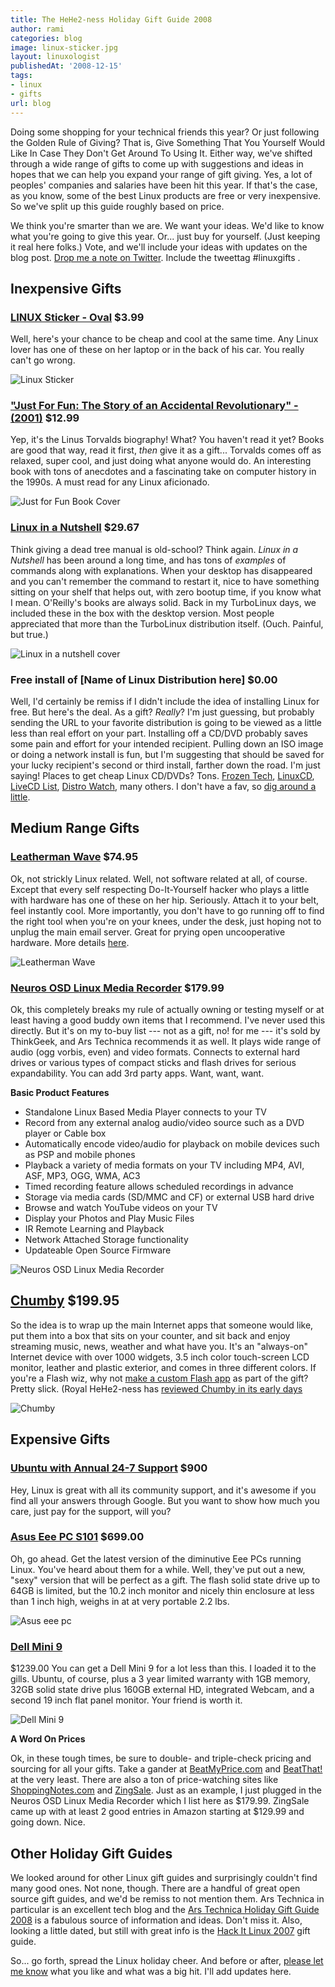```yaml
---
title: The HeHe2-ness Holiday Gift Guide 2008
author: rami
categories: blog
image: linux-sticker.jpg
layout: linuxologist
publishedAt: '2008-12-15'
tags:
- linux
- gifts
url: blog
---
```


Doing some shopping for your technical friends this year?  Or just following the Golden Rule of Giving?  That is, Give Something That You Yourself Would Like In Case They Don't Get Around To Using It.  Either way, we've shifted through a wide range of gifts to come up with suggestions and ideas in hopes that we can help you expand your range of gift giving.  Yes, a lot of peoples' companies and salaries have been hit this year.  If that's the case, as you know, some of the best Linux products are free or very inexpensive.  So we've split up this guide roughly based on price.

We think you're smarter than we are.  We want your ideas.  We'd like to know what you're going to give this year.  Or...  just buy for yourself.  (Just keeping it real here folks.)  Vote, and we'll include your ideas with updates on the blog post.  [Drop me a note on Twitter](http://www.twitter.com/jcasman). Include the tweettag #linuxgifts .

## Inexpensive Gifts

### [LINUX Sticker - Oval](http://bumperstickers.cafepress.com/item/linux-sticker-oval/8664187) $3.99

Well, here's your chance to be cheap and cool at the same time. Any Linux lover has one of these on her laptop or in the back of his car.  You really can't go wrong.

![Linux Sticker](/assets/images/content/blog/linux-sticker.jpg)

### ["Just For Fun: The Story of an Accidental Revolutionary" - (2001)](http://www.thinkgeek.com/books/nonfiction/38b2/) $12.99

Yep, it's the Linus Torvalds biography!  What?  You haven't read it yet?  Books are good that way, read it first, *then* give it as a gift...  Torvalds comes off as relaxed, super cool, and just doing what anyone would do.  An interesting book with tons of anecdotes and a fascinating take on computer history in the 1990s.  A must read for any Linux aficionado.

![Just for Fun Book Cover](/assets/images/content/blog/just-for-fun.jpg)

### [Linux in a Nutshell](http://oreilly.com/catalog/9780596009304/) $29.67

Think giving a dead tree manual is old-school?  Think again.  *Linux in a Nutshell* has been around a long time, and has tons of *examples* of commands along with explanations.  When your desktop has disappeared and you can't remember the command to restart it, nice to have something sitting on your shelf that helps out, with zero bootup time, if you know what I mean.  O'Reilly's books are always solid.  Back in my TurboLinux days, we included these in the box with the desktop version.  Most people appreciated that more than the TurboLinux distribution itself.  (Ouch.  Painful, but true.)

![Linux in a nutshell cover](/assets/images/content/blog/linux-in-a-nutshell.jpg)

### Free install of [Name of Linux Distribution here] $0.00  

Well, I'd certainly be remiss if I didn't include the idea of installing Linux for free.  But here's the deal.  As a gift?  *Really*?  I'm just guessing, but probably sending the URL to your favorite distribution is going to be viewed as a little less than real effort on your part.  Installing off a CD/DVD probably saves some pain and effort for your intended recipient.  Pulling down an ISO image or doing a network install is fun, but I'm suggesting that should be saved for your lucky recipient's second or third install, farther down the road.  I'm just saying!  Places to get cheap Linux CD/DVDs?  Tons.  [Frozen Tech](http://www.frozentech.com/), [LinuxCD](http://www.linuxcd.org/), [LiveCD List](http://www.livecdlist.com/), [Distro Watch](http://distrowatch.com/), many others.  I don't have a fav, so [dig around a little](http://en.wikipedia.org/wiki/Comparison\_of\_Linux\_Live\_CDs).

## Medium Range Gifts

### [Leatherman Wave](http://www.llbean.com/webapp/wcs/stores/servlet/CategoryDisplay?storeId=1&catalogId=1&langId=-1&categoryId=40289&productId=669325&qs=5686472-Google\_Product\_Submit) $74.95

Ok, not strickly Linux related.  Well, not software related at all, of course.  Except that every self respecting Do-It-Yourself hacker who plays a little with hardware has one of these on her hip.  Seriously.  Attach it to your belt, feel instantly cool.  More importantly, you don't have to go running off to find the right tool when you're on your knees, under the desk, just hoping not to unplug the main email server.  Great for prying open uncooperative hardware.  More details [here](http://www.leatherman.com/multi-tools/25th-anniversary/wave.aspx).

![Leatherman Wave](/assets/images/content/blog/leatherman-wave.png)

### [Neuros OSD Linux Media Recorder](http://www.thinkgeek.com/computing/drives/8af5/) $179.99
Ok, this completely breaks my rule of actually owning or testing myself or at least having a good buddy own items that I recommend.  I've never used this directly.  But it's on my to-buy list --- not as a gift, no! for me --- it's sold by  ThinkGeek, and Ars Technica recommends it as well.  It plays wide range of audio (ogg vorbis, even) and video formats.  Connects to external hard drives or various types of compact sticks and flash drives for serious expandability.  You can add 3rd party apps.  Want, want, want.

**Basic Product Features**

* Standalone Linux Based Media Player connects to your TV
* Record from any external analog audio/video source such as a DVD player or Cable box
* Automatically encode video/audio for playback on mobile devices such as PSP and mobile phones
* Playback a variety of media formats on your TV including MP4, AVI, ASF, MP3, OGG, WMA, AC3
* Timed recording feature allows scheduled recordings in advance
* Storage via media cards (SD/MMC and CF) or external USB hard drive
* Browse and watch YouTube videos on your TV
* Display your Photos and Play Music Files
* IR Remote Learning and Playback
* Network Attached Storage functionality
* Updateable Open Source Firmware 

![Neuros OSD Linux Media Recorder](/assets/images/content/blog/neuros_osd_black.jpg)

## [Chumby]() $199.95  

So the idea is to wrap up the main Internet apps that someone would like, put them into a box that sits on your counter, and sit back and enjoy streaming music, news, weather and what have you.  It's an "always-on" Internet device with over 1000 widgets, 3.5 inch color touch-screen LCD monitor, leather and plastic exterior, and comes in three different colors.  If you're a Flash wiz, why not [make a custom Flash app](http://www.chumby.com/developers/flash) as part of the gift?  Pretty slick. (Royal HeHe2-ness has [reviewed Chumby in its early days](/2007/11/06/chumby-the-newest-gadget-on-my-wishlist)

![Chumby](/assets/images/content/blog/chlatte_front.jpg)

## Expensive Gifts

### [Ubuntu with Annual 24-7 Support](http://www.ubuntu.com/support/paid) $900  

Hey, Linux is great with all its community support, and it's awesome if you find all your answers through Google.  But you want to show how much you care, just pay for the support, will you?

### [Asus Eee PC S101](http://eeepc.asus.com/global/products101.html) $699.00

Oh, go ahead.  Get the latest version of the diminutive Eee PCs running Linux.  You've heard about them for a while.  Well, they've put out a new, "sexy" version that will be perfect as a gift.  The flash solid state drive up to 64GB is limited, but the 10.2 inch monitor and nicely thin enclosure at less than 1 inch high, weighs in at at very portable 2.2 lbs.

![Asus eee pc](/assets/images/content/blog/eee-pc-holiday.jpg)

### [Dell Mini 9]() 

$1239.00  You can get a Dell Mini 9 for a lot less than this.  I loaded it to the gills.  Ubuntu, of course, plus a 3 year limited warranty with 1GB memory, 32GB solid state drive plus 160GB external HD, integrated Webcam, and a second 19 inch flat panel monitor.  Your friend is worth it.

![Dell Mini 9](/assets/images/content/blog/inspn_mini_9_black_sunset.jpg)

**A Word On Prices**

Ok, in these tough times, be sure to double- and triple-check pricing and sourcing for all your gifts.  Take a gander at [BeatMyPrice.com](http://www.beatmyprice.com/) and [BeatThat!](http://beatthat.com) at the very least.  There are also a ton of price-watching sites like [ShoppingNotes.com](http://shoppingnotes.com) and [ZingSale](http:/zingsale.com).  Just as an example, I just plugged in the Neuros OSD Linux Media Recorder which I list here as $179.99\.  ZingSale came up with at least 2 good entries in Amazon starting at $129.99 and going down.  Nice.

## Other Holiday Gift Guides

We looked around for other Linux gift guides and surprisingly couldn't find many good ones.  Not none, though.  There are a handful of great open source gift guides, and we'd be remiss to not mention them.  Ars Technica in particular is an excellent tech blog and the [Ars Technica Holiday Gift Guide 2008](http://arstechnica.com/guides/buyer/holiday-gift-guide-2008.ars/13) is a fabulous source of information and ideas.  Don't miss it.  Also, looking a little dated, but still with great info is the [Hack It Linux 2007](http://www.hackitlinux.com/50226711/what\_christmas\_gift\_to\_give\_to\_a\_linux\_geek.php) gift guide.

So... go forth, spread the Linux holiday cheer.  And before or after, [please let me know](http://twitter.com/jcasman) what you like and what was a big hit.  I'll add updates here.
